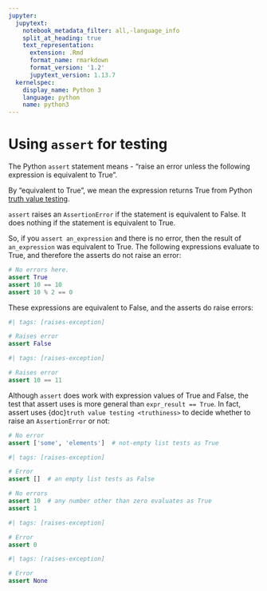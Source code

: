 ```yaml
---
jupyter:
  jupytext:
    notebook_metadata_filter: all,-language_info
    split_at_heading: true
    text_representation:
      extension: .Rmd
      format_name: rmarkdown
      format_version: '1.2'
      jupytext_version: 1.13.7
  kernelspec:
    display_name: Python 3
    language: python
    name: python3
---
```


# Using `assert` for testing

The Python `assert` statement means - "raise an error unless
the following expression is equivalent to True".

By "equivalent to True", we mean the expression returns True
from Python [truth value testing](truthiness.Rmd).

`assert` raises an `AssertionError` if the statement is equivalent to False.
It does nothing if the statement is equivalent to True.

So, if you `assert an_expression` and there is no error, then
the result of `an_expression` was equivalent to True.  The
following expressions evaluate to True, and therefore the
asserts do not raise an error:

```python
# No errors here.
assert True
assert 10 == 10
assert 10 % 2 == 0
```

These expressions are equivalent to False, and the asserts do
raise errors:

```python
#| tags: [raises-exception]

# Raises error
assert False
```

```python
#| tags: [raises-exception]

# Raises error
assert 10 == 11
```

Although `assert` does work with expression values of True and
False, the test that assert uses is more general than
`expr_result == True`.  In fact, assert uses {doc}`truth value
testing <truthiness>` to decide whether to raise an
`AssertionError` or not:

```python
# No error
assert ['some', 'elements']  # not-empty list tests as True
```

```python
#| tags: [raises-exception]

# Error
assert []  # an empty list tests as False
```

```python
# No errors
assert 10  # any number other than zero evaluates as True
assert 1
```

```python
#| tags: [raises-exception]

# Error
assert 0
```

```python
#| tags: [raises-exception]

# Error
assert None
```
